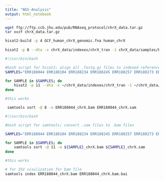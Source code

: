 ---
title: "NGS-Analysis"
output: html_notebook
---

```{bash}
wget ftp://ftp.ccb.jhu.edu/pub/RNAseq_protocol/chrX_data.tar.gz
tar xvzf chrX_data.tar.gz

hisat2-build -p 4 GCF_human_chrX_genomic.fna human_chrX
 
hisat2 -p 8 --dta -x chrX_data/indexes/chrX_tran -1 chrX_data/samples/ERR188044_chrX_1.fastq.gz -2 chrX_data/samples/ERR188044_chrX_2.fastq.gz -S ERR188044_chrX.sam
```

```{bash}
#!/usr/bin/bash

#bash script for hisat2; align all .fastq.gz files to indexed reference genome to generate .sam files
SAMPLES="ERR188044 ERR188104 ERR188234 ERR188245 ERR188257 ERR188273 ERR188337 ERR188383 ERR188401 ERR188428 ERR188454 ERR204916"

for SAMPLE in $SAMPLES; do
    hisat2 -p 11 --dta -x ~/chrX_data/indexes/chrX_tran -1 ~/chrX_data/samples/${SAMPLE}_chrX_1.fastq.gz -2 ~/chrX_data/samples/${SAMPLE}_chrX_2.fastq.gz -S ${SAMPLE}_chrX.sam
done

#this works
```

```{bash}
 samtools sort -@ 8 -o ERR188044_chrX.bam ERR188044_chrX.sam
```



```{bash}
#!/usr/bin/bash

#bash script for samtools; convert .sam files to .bam files

SAMPLES="ERR188044 ERR188104 ERR188234 ERR188245 ERR188257 ERR188273 ERR188337 ERR188383 ERR188401 ERR188428 ERR188454 ERR204916"

for SAMPLE in $SAMPLES; do
    samtools sort -@ 11 -o ${SAMPLE}_chrX.bam ${SAMPLE}_chrX.sam
done

#this works
```

```{bash}
# for IGV visulization for bam file
samtools index ERR188044_chrX.bam ERR188044_chrX.bam.bai
```

```{r}

```

```{r}

```

```{r}

```

```{r}

```

```{r}

```

